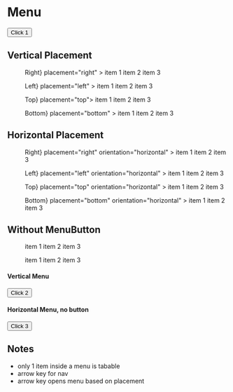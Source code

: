 
# Menu

<Button>Click 1</Button>

## Vertical Placement

<Box className="p-4">

<Menu
  className="m-2"
  menuButton={<MenuButton>Right</MenuButton>}
  placement="right"
>
  <MenuItem id="1">item 1</MenuItem>
  <MenuItem id="2">item 2</MenuItem>
  <MenuItem id="3">item 3</MenuItem>
</Menu>

<Menu
  className="m-2"
  menuButton={<MenuButton>Left</MenuButton>}
  placement="left"
>
  <MenuItem id="1">item 1</MenuItem>
  <MenuItem id="2">item 2</MenuItem>
  <MenuItem id="3">item 3</MenuItem>
</Menu>

<Menu className="m-2" menuButton={<MenuButton>Top</MenuButton>} placement="top">
  <MenuItem id="1">item 1</MenuItem>
  <MenuItem id="2">item 2</MenuItem>
  <MenuItem id="3">item 3</MenuItem>
</Menu>

<Menu
  className="m-2"
  menuButton={<MenuButton>Bottom</MenuButton>}
  placement="bottom"
>
  <MenuItem id="1">item 1</MenuItem>
  <MenuItem id="2">item 2</MenuItem>
  <MenuItem id="3">item 3</MenuItem>
</Menu>

</Box>

## Horizontal Placement

<Box className="p-4">

<Menu
  className="m-2"
  menuButton={<MenuButton>Right</MenuButton>}
  placement="right"
  orientation="horizontal"
>
  <MenuItem id="1">item 1</MenuItem>
  <MenuItem id="2">item 2</MenuItem>
  <MenuItem id="3">item 3</MenuItem>
</Menu>

<Menu
  className="m-2"
  menuButton={<MenuButton>Left</MenuButton>}
  placement="left"
  orientation="horizontal"
>
  <MenuItem id="1">item 1</MenuItem>
  <MenuItem id="2">item 2</MenuItem>
  <MenuItem id="3">item 3</MenuItem>
</Menu>

<Menu
  className="m-2"
  menuButton={<MenuButton>Top</MenuButton>}
  placement="top"
  orientation="horizontal"
>
  <MenuItem id="1">item 1</MenuItem>
  <MenuItem id="2">item 2</MenuItem>
  <MenuItem id="3">item 3</MenuItem>
</Menu>

<Menu
  className="m-2"
  menuButton={<MenuButton>Bottom</MenuButton>}
  placement="bottom"
  orientation="horizontal"
>
  <MenuItem id="1">item 1</MenuItem>
  <MenuItem id="2">item 2</MenuItem>
  <MenuItem id="3">item 3</MenuItem>
</Menu>

</Box>

## Without MenuButton

<Menu className="m-2" orientation="horizontal">
  <MenuItem id="1">item 1</MenuItem>
  <MenuItem id="2">item 2</MenuItem>
  <MenuItem id="3">item 3</MenuItem>
</Menu>

<Menu className="m-2" orientation="vertical">
  <MenuItem id="1">item 1</MenuItem>
  <MenuItem id="2">item 2</MenuItem>
  <MenuItem id="3">item 3</MenuItem>
</Menu>

#### Vertical Menu

<Demo1 />

<Button>Click 2</Button>

#### Horizontal Menu, no button

<Demo2 />

<Button>Click 3</Button>

## Notes

- only 1 item inside a menu is tabable
- arrow key for nav
- arrow key opens menu based on placement
